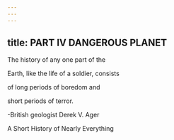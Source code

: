 ```yaml
---
---
---
```

title: PART IV DANGEROUS PLANET
---




The history of any one part of the

Earth, like the life of a soldier, consists

of long periods of boredom and

short periods of terror.

-British geologist Derek V. Ager





A Short History of Nearly Everything